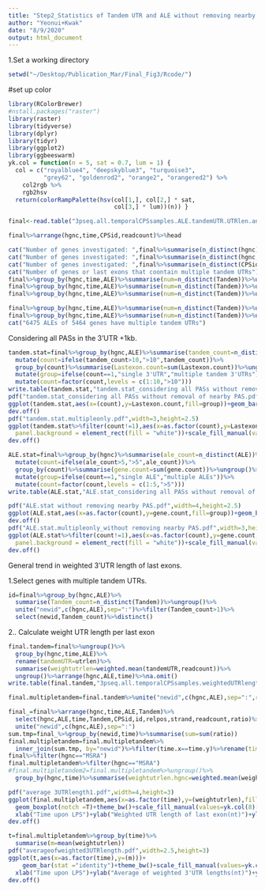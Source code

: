 ```yaml
---
title: "Step2_Statistics of Tandem UTR and ALE without removing nearby PASs"
author: "Yeonui+Kwak"
date: "8/9/2020"
output: html_document
---
```


1.Set a working directory
```R
setwd("~/Desktop/Publication_Mar/Final_Fig3/Rcode/")

```

#set up color
```r
library(RColorBrewer)
#nstall.packages("raster")
library(raster)
library(tidyverse)
library(dplyr)
library(tidyr)
library(ggplot2)
library(ggbeeswarm)
yk.col = function(n = 5, sat = 0.7, lum = 1) {
  col = c("royalblue4", "deepskyblue3", "turquoise3",
          "grey62", "goldenrod2", "orange2", "orangered2") %>%
    col2rgb %>%
    rgb2hsv
  return(colorRampPalette(hsv(col[1,], col[2,] * sat,
                              col[3,] * lum))(n)) }
```

```R

final<-read.table("3pseq.all.temporalCPSsamples.ALE.tandemUTR.UTRlen.annotation.txt",header=T,stringsAsFactors = F)

final%>%arrange(hgnc,time,CPSid,readcount)%>%head
```


```R
cat("Number of genes investigated: ",final%>%summarise(n_distinct(hgnc))%>%unlist())
cat("Number of genes investigated: ",final%>%summarise(n_distinct(hgnc,ALE))%>%unlist())
cat("Number of genes investigated: ",final%>%summarise(n_distinct(CPSid))%>%unlist())
cat("Number of genes or last exons that coontain multiple tandem UTRs")
final%>%group_by(hgnc,time,ALE)%>%summarise(num=n_distinct(Tandem))%>%ungroup()%>%filter(num>1)%>%group_by(time,num)%>%summarise(n())
final%>%group_by(hgnc,time,ALE)%>%summarise(num=n_distinct(Tandem))%>%ungroup()%>%filter(num>1)%>%summarise(n_distinct(hgnc))
final%>%group_by(hgnc,time,ALE)%>%summarise(num=n_distinct(Tandem))%>%ungroup()%>%filter(num>1)%>%summarise(n_distinct(hgnc,ALE))
```



```R
final%>%group_by(hgnc,time,ALE)%>%summarise(num=n_distinct(Tandem))%>%ungroup()%>%filter(num>1)%>%summarise(n_distinct(hgnc))
final%>%group_by(hgnc,time,ALE)%>%summarise(num=n_distinct(Tandem))%>%ungroup()%>%unite("newid",c(hgnc,ALE),sep=":")%>%filter(num>1)%>%summarise(n_distinct(newid))
cat("6475 ALEs of 5464 genes have multiple tandem UTRs")
```

Considering all PASs in the 3'UTR +1kb.

```R

tandem.stat=final%>%group_by(hgnc,ALE)%>%summarise(tandem_count=n_distinct(Tandem))%>%ungroup()%>%group_by(tandem_count)%>%summarise(Lastexon.count=n())%>%
  mutate(count=ifelse(tandem_count>10,">10",tandem_count))%>%
  group_by(count)%>%summarise(Lastexon.count=sum(Lastexon.count))%>%ungroup()%>%
  mutate(group=ifelse(count==1,"single 3'UTR","multiple tandem 3'UTRs"))%>%
  mutate(count=factor(count,levels = c(1:10,">10")))
write.table(tandem.stat,"tandem.stat_considering all PASs without removal of nearby PAS.txt",col.names = T,row.names = F,sep="\t",quote=F)
pdf("tandem.stat_considering all PASs without removal of nearby PAS.pdf",width=5,height=2.5)
ggplot(tandem.stat,aes(x=(count),y=Lastexon.count,fill=group))+geom_bar(stat="identity")+xlab("Number of tandem 3'UTRs")+ylab("Number of last exons")+theme_minimal()+scale_fill_manual(values =yk.col(2)[c(1,2)])
dev.off()
pdf("tandem.stat.multipleonly.pdf",width=3,height=2.5)
ggplot(tandem.stat%>%filter(count!=1),aes(x=as.factor(count),y=Lastexon.count,fill=group))+geom_bar(stat="identity")+theme_minimal()+xlab("Number of tandem 3'UTRs")+ylab("Number of last exons")+theme(
  panel.background = element_rect(fill = "white"))+scale_fill_manual(values =yk.col(2)[1])+theme(legend.position = "none")
dev.off()
```

```R
ALE.stat=final%>%group_by(hgnc)%>%summarise(ale_count=n_distinct(ALE))%>%ungroup()%>%group_by(ale_count)%>%summarise(gene.count=n())%>%
  mutate(count=ifelse(ale_count>5,">5",ale_count))%>%
  group_by(count)%>%summarise(gene.count=sum(gene.count))%>%ungroup()%>%
  mutate(group=ifelse(count==1,"single ALE","multiple ALEs"))%>%
  mutate(count=factor(count,levels = c(1:5,">5")))
write.table(ALE.stat,"ALE.stat_considering all PASs without removal of nearby PAS.txt",col.names = T,row.names = F,sep="\t",quote=F)

pdf("ALE.stat without removing nearby PAS.pdf",width=4,height=2.5)
ggplot(ALE.stat,aes(x=as.factor(count),y=gene.count,fill=group))+geom_bar(stat="identity")+xlab("Number of ALEs")+ylab("Number of genes")+theme_minimal()+scale_fill_manual(values =yk.col(2)[c(1,2)])
dev.off()
pdf("ALE.stat.multipleonly_without removing nearby PAS.pdf",width=3,height=2.5)
ggplot(ALE.stat%>%filter(count!=1),aes(x=as.factor(count),y=gene.count,fill=group))+geom_bar(stat="identity")+theme_minimal()+xlab("Number of ALEs")+ylab("Number of genes")+theme(
  panel.background = element_rect(fill = "white"))+scale_fill_manual(values =yk.col(2)[1])+theme(legend.position = "none")
dev.off()
```


General trend in weighted 3'UTR length of last exons.

1.Select genes with multiple tandem UTRs.
```R
id=final%>%group_by(hgnc,ALE)%>%
  summarise(Tandem_count=n_distinct(Tandem))%>%ungroup()%>%
  unite("newid",c(hgnc,ALE),sep=":")%>%filter(Tandem_count>1)%>%
  select(newid,Tandem_count)%>%distinct()
```

2.. Calculate weight UTR length per last exon
```R

final.tandem=final%>%ungroup()%>%
  group_by(hgnc,time,ALE)%>%
  rename(tandemUTR=utrlen)%>%
  summarise(weightutrlen=weighted.mean(tandemUTR,readcount))%>%
  ungroup()%>%arrange(hgnc,ALE,time)%>%na.omit()
write.table(final.tandem,"3pseq.all.temporalCPSsamples.weightedUTRlength.txt",col.names=T,row.names = F,quote=F,sep="\t")

```

```R

final.multipletandem=final.tandem%>%unite("newid",c(hgnc,ALE),sep=":",remove = F)%>%inner_join(id,by="newid")#%>%separate(newid,c("hgnc","newALE"),sep=":")

final_=final%>%arrange(hgnc,time,ALE,Tandem)%>%
  select(hgnc,ALE,time,Tandem,CPSid,id,relpos,strand,readcount,ratio)%>%
  unite("newid",c(hgnc,ALE),sep=":")
sum.tmp=final_%>%group_by(newid,time)%>%summarise(sum=sum(ratio))
final.multipletandem=final.multipletandem%>%
  inner_join(sum.tmp, by="newid")%>%filter(time.x==time.y)%>%rename(time=time.y)%>%select(-time.x)
final%>%filter(hgnc=="MSRA")
final.multipletandem%>%filter(hgnc=="MSRA")
#final.multipletandem2=final.multipletandem%>%ungroup()%>%
  group_by(hgnc,time)%>%summarise(weightutrlen.hgnc=weighted.mean(weightutrlen,sum))%>%ungroup()%>%na.omit()
```




```R
pdf("average 3UTRlength1.pdf",width=4,height=3)
ggplot(final.multipletandem,aes(x=as.factor(time),y=(weightutrlen),fill=as.factor(time)))+
  geom_boxplot(notch =T)+theme_bw()+scale_fill_manual(values=yk.col(8)[1:24])+
  xlab("Time upon LPS")+ylab("Weighted UTR length of last exon(nt)")+ylim(c(0,3000))
dev.off()

t=final.multipletandem%>%group_by(time)%>%
  summarise(m=mean(weightutrlen))
pdf("averageofweighted3UTRlength.pdf",width=2.5,height=3)
ggplot(t,aes(x=as.factor(time),y=(m)))+
    geom_bar(stat ="identity")+theme_bw()+scale_fill_manual(values=yk.col(8)[1:24])+
  xlab("Time upon LPS")+ylab("Average of weighted 3'UTR lengths(nt)")+ylim(c(0,2000))
dev.off()
```









